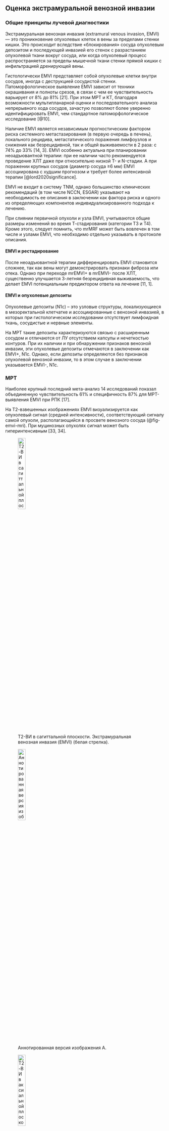 ## Оценка экстрамуральной венозной инвазии

### Общие принципы лучевой диагностики

Экстрамуральная венозная инвазия (extramural venous invasion, EMVI) --- это проникновение опухолевых клеток в вены за пределами стенки кишки. Это происходит вследствие «блокирования» сосуда опухолевым депозитом и последующей инвазией его стенок с разрастанием опухолевой ткани вокруг сосуда, или когда опухолевый процесс распространяется за пределы мышечной ткани стенки прямой кишки с инфильтрацией дренирующей вены.

Гистологически EMVI представляет собой опухолевые клетки внутри сосудов, иногда с деструкцией сосудистой стенки. Патоморфологическое выявление EMVI зависит от техники окрашивания и полноты срезов, в связи с чем ее чувствительность варьирует от 8% до 81% [21]. При этом МРТ и КТ, благодаря возможности мультипланарной оценки и последовательного анализа непрерывного хода сосудов, зачастую позволяют более уверенно идентифицировать EMVI, чем стандартное патоморфологическое исследование [@10].

Наличие EMVI является независимым прогностическим фактором риска системного метастазирования (в первую очередь в печень), локального рецидива, метастатического поражения лимфоузлов и снижения как безрецидивной, так и общей выживаемости в 2 раза: с 74% до 33% [14, 3]. EMVI особенно актуальна при планировании неоадъювантной терапии: при ее наличии часто рекомендуется проведение ХЛТ даже при относительно низкой T- и N-стадии. А при поражении крупных сосудов (диаметр сосуда ≥6 мм) EMVI ассоциирована с худшим прогнозом и требует более интенсивной терапии [@lord2020significance].

EMVI не входит в систему TNM, однако большинство клинических рекомендаций (в том числе NCCN, ESGAR) указывают на необходимость ее описания в заключении как фактора риска и одного из определяющих компонентов индивидуализированного подхода к лечению.

При слиянии первичной опухоли и узла EMVI, учитываются общие размеры изменений во время Т-стадирования (категории Т3 и Т4). Кроме этого, следует помнить, что mrMRF может быть вовлечен в том числе и узлами EMVI, что необходимо отдельно указывать в протоколе описания.

#### EMVI и рестадирование

После неоадъювантной терапии дифференцировать EMVI становится сложнее, так как вены могут демонстрировать признаки фиброза или отека. Однако при переходе mrEMVI+ в mrEMVI- после ХЛТ, существенно улучшается 3-летняя безрецидивная выживаемость, что делает EMVI потенциальным предиктором ответа на лечение [11, 1].

#### EMVI и опухолевые депозиты

Опухолевые депозиты (N1c) -- это узловые структуры, локализующиеся в мезоректальной клетчатке и ассоциированные с венозной инвазией, в которых при гистологическом исследовании отсутствует лимфоидная ткань, сосудистые и нервные элементы.

На МРТ такие депозиты характеризуются связью с расширенным сосудом и отличаются от ЛУ отсутствием капсулы и нечеткостью контуров. При их наличии и при обнаружении признаков венозной инвазии, эти опухолевые депозиты отмечаются в заключении как EMVI+, N1c. Однако, если депозиты определяются без признаков опухолевой венозной инвазии, то в этом случае в заключении указывается EMVI-, N1c.

### МРТ

Наиболее крупный последний мета-анализ 14 исследований показал объединенную чувствительность 61% и специфичность 87% для МРТ-выявления EMVI при РПК [17].

На Т2-взвешенных изображениях EMVI визуализируется как опухолевый сигнал (средней интенсивности), соответствующий сигналу самой опухоли, располагающийся в просвете венозного сосуда (@fig-emvi-mri). При муцинозных опухолях сигнал может быть гиперинтенсивным [33, 34].

:::{#fig-emvi-mri}

![Т2-ВИ в сагиттальной плоскости. Экстрамуральная венозная инвазия (EMVI) (белая стрелка).](/img/staging/emvi/image52.png){#fig-emvi-mri-1 width=24%}

![Аннотированная версия изображения А.](/img/staging/emvi/image52_annotated.png){#fig-emvi-mri-2 width=24%}

![Т2-ВИ в аксиальной плоскости. Экстрамуральная венозная инвазия (EMVI) (белая стрелка).](/img/staging/emvi/image9.png){#fig-emvi-mri-3 width=24%}

![Аннотированная версия изображения В.](/img/staging/emvi/image9_annotated.png){#fig-emvi-mri-4 width=24%}

![Макропрепарат послеоперационного материала. Тромбированный сосуд, окруженный опухолью.](/img/staging/emvi/image33.png){#fig-emvi-mri-5 width=32%}

Экстрамуральная венозная инвазия при МРТ-исследовании. EMVI является важным прогностическим фактором системного метастазирования и локального рецидива. **А** - Т2-ВИ в сагиттальной плоскости: в структуре опухоли четко прослеживается гипоинтенсивная среднеампулярная вена с расширением просвета и опухолевым сигналом внутри сосуда; **Б** - аннотированная версия изображения А: белая стрелка - экстрамуральная венозная инвазия; **В** - Т2-ВИ в аксиальной плоскости: венозная инвазия с нарушением контуров сосуда и экстравазальным распространением; **Г** - аннотированная версия изображения В: белая стрелка - экстрамуральная венозная инвазия; **Д** - макропрепарат послеоперационного материала: сосуд с тромбированным содержимым, окруженный опухолевой тканью.
:::

Ключевые МР-признаки EMVI на Т2-ВИ:

1. Расширение просвета сосуда;
2. наличие промежуточного МР-сигнала от опухоли внутри сосуда;
3. Нарушение гладкости или прерывистость стенки сосуда;
4. Экстравазальное распространение опухоли из сосуда в клетчатку;
5. Связь с основной опухолью или опухолевыми депозитами.

Сосуды диаметром <3 мм не подлежат надёжной оценке EMVI.

На постконтрастных изображениях EMVI может представлять собой слабо- или гиперваскуляризированный внутрипросветный дефект сосуда, либо в виде узловой, неправильной формы опухолевой структуры, расширяющей вену. Однако различия между МРТ с контрастом и без него при первичной диагностике ограничены [14]. Тем не менее, контраст может повысить уверенность интерпретации, особенно после проведения ХЛТ, когда структура опухоли становится менее однородной из-за фиброза.

На DWI EMVI обычно характеризуется аналогичными сигнальными характеристиками в виде повышенного МР-сигнала с признаками ограничения на ADC картах. ДВИ улучшает выявление EMVI в мелких сосудах (3-4 мм) за счет визуализации ограничения диффузии в тромбированных венах [@yu2017value]. Использование этой последовательности помогает дифференцировать извитой сосуд, симулирующий расширение просвета за счет опухолевой ткани.


### КТ

Чувствительность КТ в оценке экстрамуральной венозной инвазии (EMVI) колеблется от 32,7% до 85%, при специфичности от 89,7% до 97% [@bompouComparativeEvaluationCT2024, @kimDiagnosticPerformanceMRI2019].

КТ-признаком EMVI является расширение сосуда с наличием в нем ткани опухолевой плотности или змеевидное распространение опухоли в периколическую жировую клетчатку с вовлечением сосудистых структур, проявляющееся распространением опухоли в околососудистые ткани с нарушением контуров сосудов (@fig-emvi-ct) [@bompouComparativeEvaluationCT2024, @Chand2014].

Тракция сосудов и воспалительные изменения вокруг опухоли приводят к ложноположительной диагностике EMVI в 15-20% случаев [@chand2014emvi]. Тромбоз без опухолевой инвазии и измененная гемодинамика при местном воспалении также имитируют EMVI [@smith2008prognostic]. Микроскопические метастазы размером менее 3 мм остаются невидимыми при КТ, что обусловливает ложноотрицательные результаты в 10-15% случаев [@kim2019diagnostic].

:::{#fig-emvi-ct}

![Экстрамуральная венозная инвазия (EMVI) на КТ. Серпигинозное распространение опухоли в мезоректальную клетчатку (белая стрелка).](/img/staging/emvi/image11.png){#fig-emvi-ct-1 width=24%}

![Аннотированная версия изображения А.](/img/staging/emvi/image11_annotated.png){#fig-emvi-ct-2 width=24%}

![Экстрамуральная венозная инвазия (EMVI) на КТ. Серпигинозное распространение опухоли в мезоректальную клетчатку (белая стрелка).](/img/staging/emvi/image57.png){#fig-emvi-ct-3 width=24%}

![Аннотированная версия изображения В.](/img/staging/emvi/image57_annotated.png){#fig-emvi-ct-4 width=24%}

Экстрамуральная венозная инвазия при КТ-исследовании. EMVI характеризуется серпигинозным распространением опухоли в МК с вовлечением сосудистых структур и нарушением их контуров. **А** - аксиальная КТ с контрастированием: расширение сосуда с наличием ткани опухолевой плотности и змеевидное распространение в периколическую жировую клетчатку; **Б** - аннотированная версия изображения А: белая стрелка - экстрамуральная венозная инвазия; **В** - аксиальная КТ с контрастированием: распространение опухоли в околососудистые ткани с нарушением контуров сосудов; **Г** - аннотированная версия изображения В: белая стрелка - экстрамуральная венозная инвазия; МК - мезоректальная клетчатка.
:::

